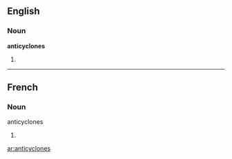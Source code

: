 ==English==

===Noun===
'''anticyclones'''

#{{plural of|anticyclone}}

----
==French==

===Noun===
;anticyclones

#{{plural of|anticyclone|lang=fr}}

[[ar:anticyclones]]